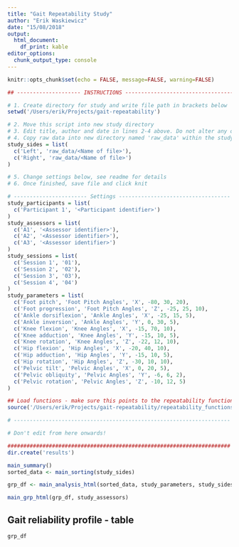 ```yaml
---
title: "Gait Repeatability Study"
author: "Erik Waskiewicz"
date: "15/08/2018"
output: 
  html_document:
    df_print: kable
editor_options: 
  chunk_output_type: console
---
```


```r
knitr::opts_chunk$set(echo = FALSE, message=FALSE, warning=FALSE)

## -------------------- INSTRUCTIONS ----------------------------------

# 1. Create directory for study and write file path in brackets below
setwd('/Users/erik/Projects/gait-repeatability')

# 2. Move this script into new study directory
# 3. Edit title, author and date in lines 2-4 above. Do not alter any other code above.
# 4. Copy raw data into new directory named 'raw_data' within the study directory. Check that filepaths below point to the data.
study_sides = list(
  c('Left', 'raw_data/<Name of file>'),
  c('Right', 'raw_data/<Name of file>')
)

# 5. Change settings below, see readme for details
# 6. Once finished, save file and click knit

# ----------------------- Settings -----------------------------------
study_participants = list(
  c('Participant 1', '<Participant identifier>')
)
study_assessors = list(
  c('A1', '<Assessor identifier>'),
  c('A2', '<Assessor identifier>'),
  c('A3', '<Assessor identifier>')
)
study_sessions = list(
  c('Session 1', '01'),
  c('Session 2', '02'),
  c('Session 3', '03'),
  c('Session 4', '04')
)
study_parameters = list(
  c('Foot pitch', 'Foot Pitch Angles', 'X', -80, 30, 20),
  c('Foot progression', 'Foot Pitch Angles', 'Z', -25, 25, 10),
  c('Ankle dorsiflexion', 'Ankle Angles', 'X', -25, 15, 5),
  c('Ankle inversion', 'Ankle Angles', 'Y', 0, 30, 5),
  c('Knee flexion', 'Knee Angles', 'X', -15, 70, 10),
  c('Knee adduction', 'Knee Angles', 'Y', -15, 10, 5),
  c('Knee rotation', 'Knee Angles', 'Z', -22, 12, 10),
  c('Hip flexion', 'Hip Angles', 'X', -20, 40, 10),
  c('Hip adduction', 'Hip Angles', 'Y', -15, 10, 5),
  c('Hip rotation', 'Hip Angles', 'Z', -30, 10, 10),
  c('Pelvic tilt', 'Pelvic Angles', 'X', 0, 20, 5),
  c('Pelvic obliquity', 'Pelvic Angles', 'Y', -6, 6, 2),
  c('Pelvic rotation', 'Pelvic Angles', 'Z', -10, 12, 5)
)

## Load functions - make sure this points to the repeatability functions file
source('/Users/erik/Projects/gait-repeatability/repeatability_functions.R')

# --------------------------------------------------------------------

# Don't edit from here onwards!

######################################################################
dir.create('results')
```

```r
main_summary()
sorted_data <- main_sorting(study_sides)
```

```r
grp_df <- main_analysis_html(sorted_data, study_parameters, study_sides, study_sessions, study_assessors)
```
  
```r
main_grp_html(grp_df, study_assessors)
```

## Gait reliability profile - table
```r
grp_df
```
